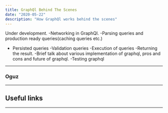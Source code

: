```yaml
---
title: GraphQl Behind The Scenes
date: "2020-05-22"
description: "How GraphQl works behind the scenes"
---
```


Under development.
-Networking in GraphQl.
-Parsing queries and production ready queries(caching queries etc.)
- Persisted queries
-Validation queries
-Execution of queries
-Returning the result.
-Brief talk about various implementation of graphql, pros and cons and future of graphql.
-Testing graphql

---

### Oguz

---
## Useful links

---

